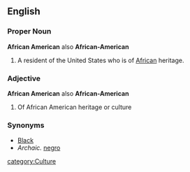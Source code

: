 ==English==
===Proper Noun===
'''African American''' also '''African-American'''
#A resident of the United States who is of [[African]] heritage.
===Adjective===
'''African American''' also '''African-American'''
#Of African American heritage or culture
===Synonyms===
*[[Black]]
*''Archaic.'' [[negro]]

[[category:Culture]]